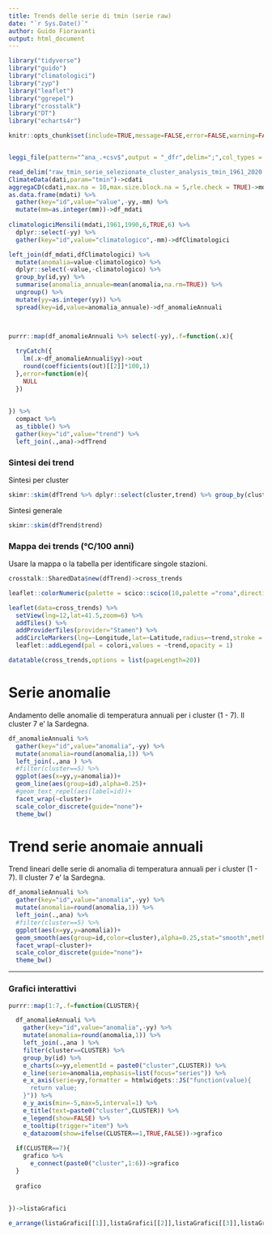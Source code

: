 ```yaml
---
title: Trends delle serie di tmin (serie raw)
date: "`r Sys.Date()`"
author: Guido Fioravanti
output: html_document
---
```


```r
library("tidyverse")
library("guido")
library("climatologici")
library("zyp")
library("leaflet")
library("ggrepel")
library("crosstalk")
library("DT")
library("echarts4r")

knitr::opts_chunk$set(include=TRUE,message=FALSE,error=FALSE,warning=FALSE,echo=FALSE)


leggi_file(pattern="^ana_.+csv$",output = "_dfr",delim=";",col_types = cols(.default=col_character(),Longitude=col_number(),Latitude=col_number())) %>% dplyr::select(-yy)->ana

read_delim("raw_tmin_serie_selezionate_cluster_analysis_tmin_1961_2020.csv",delim=";",col_types = YYMMDD_TYPE)->dati
ClimateData(dati,param="tmin")->cdati
aggregaCD(cdati,max.na = 10,max.size.block.na = 5,rle.check = TRUE)->mdati
as.data.frame(mdati) %>%
  gather(key="id",value="value",-yy,-mm) %>%
  mutate(mm=as.integer(mm))->df_mdati
  
climatologiciMensili(mdati,1961,1990,6,TRUE,6) %>%
  dplyr::select(-yy) %>%
  gather(key="id",value="climatologico",-mm)->dfClimatologici

left_join(df_mdati,dfClimatologici) %>%
  mutate(anomalia=value-climatologico) %>%
  dplyr::select(-value,-climatologico) %>%
  group_by(id,yy) %>%
  summarise(anomalia_annuale=mean(anomalia,na.rm=TRUE)) %>%
  ungroup() %>%
  mutate(yy=as.integer(yy)) %>%
  spread(key=id,value=anomalia_annuale)->df_anomalieAnnuali



purrr::map(df_anomalieAnnuali %>% select(-yy),.f=function(.x){
  
  tryCatch({
    lm(.x~df_anomalieAnnuali$yy)->out
    round(coefficients(out)[[2]]*100,1)
  },error=function(e){
    NULL
  })
  
  
}) %>%
  compact %>%
  as_tibble() %>%
  gather(key="id",value="trend") %>%
  left_join(.,ana)->dfTrend
```

### Sintesi dei trend

Sintesi per cluster

```r
skimr::skim(dfTrend %>% dplyr::select(cluster,trend) %>% group_by(cluster))
```

Sintesi generale

```r
skimr::skim(dfTrend$trend)
```

### Mappa dei trends (°C/100 anni)

Usare la mappa o la tabella per identificare singole stazioni.

```r
crosstalk::SharedData$new(dfTrend)->cross_trends

leaflet::colorNumeric(palette = scico::scico(10,palette ="roma",direction = -1),domain=seq(-6,6,by=0.5))->colori

leaflet(data=cross_trends) %>%
  setView(lng=12,lat=41.5,zoom=6) %>%
  addTiles() %>%
  addProviderTiles(provider="Stamen") %>%
  addCircleMarkers(lng=~Longitude,lat=~Latitude,radius=~trend,stroke = F,weight = 0,fillColor = ~colori(trend),fillOpacity = 1,label = ~trend,popup = ~id) %>%
  leaflet::addLegend(pal = colori,values = ~trend,opacity = 1)
```



```r
datatable(cross_trends,options = list(pageLength=20))
```

# Serie anomalie

Andamento delle anomalie di temperatura annuali per i cluster (1 - 7). Il cluster 7 e' la Sardegna.

```r
df_anomalieAnnuali %>%
  gather(key="id",value="anomalia",-yy) %>%
  mutate(anomalia=round(anomalia,1)) %>%
  left_join(.,ana ) %>%
  #filter(cluster==5) %>%
  ggplot(aes(x=yy,y=anomalia))+
  geom_line(aes(group=id),alpha=0.25)+
  #geom_text_repel(aes(label=id))+
  facet_wrap(~cluster)+
  scale_color_discrete(guide="none")+
  theme_bw()
```

# Trend serie anomaie annuali

Trend lineari delle serie di anomalia di temperatura annuali per i cluster (1 - 7). Il cluster 7 e' la Sardegna.

```r
df_anomalieAnnuali %>%
  gather(key="id",value="anomalia",-yy) %>%
  mutate(anomalia=round(anomalia,1)) %>%
  left_join(.,ana) %>%
  #filter(cluster==5) %>%
  ggplot(aes(x=yy,y=anomalia))+
  geom_smooth(aes(group=id,color=cluster),alpha=0.25,stat="smooth",method = "lm",se = FALSE,alpha=0.25)+
  facet_wrap(~cluster)+
  scale_color_discrete(guide="none")+
  theme_bw()
```

<hr>

### Grafici interattivi

```r

purrr::map(1:7,.f=function(CLUSTER){

  df_anomalieAnnuali %>%
    gather(key="id",value="anomalia",-yy) %>%
    mutate(anomalia=round(anomalia,1)) %>%
    left_join(.,ana ) %>%
    filter(cluster==CLUSTER) %>%
    group_by(id) %>%
    e_charts(x=yy,elementId = paste0("cluster",CLUSTER)) %>%
    e_line(serie=anomalia,emphasis=list(focus="series")) %>%
    e_x_axis(serie=yy,formatter = htmlwidgets::JS("function(value){
      return value;                                              
    }")) %>%
    e_y_axis(min=-5,max=5,interval=1) %>%
    e_title(text=paste0("cluster",CLUSTER)) %>%
    e_legend(show=FALSE) %>%
    e_tooltip(trigger="item") %>%
    e_datazoom(show=ifelse(CLUSTER==1,TRUE,FALSE))->grafico
  
  if(CLUSTER==7){
    grafico %>%
      e_connect(paste0("cluster",1:6))->grafico
  }
    
  grafico
  
  
})->listaGrafici

e_arrange(listaGrafici[[1]],listaGrafici[[2]],listaGrafici[[3]],listaGrafici[[4]],listaGrafici[[5]],listaGrafici[[6]],listaGrafici[[7]],row=4,cols = 2)
```
